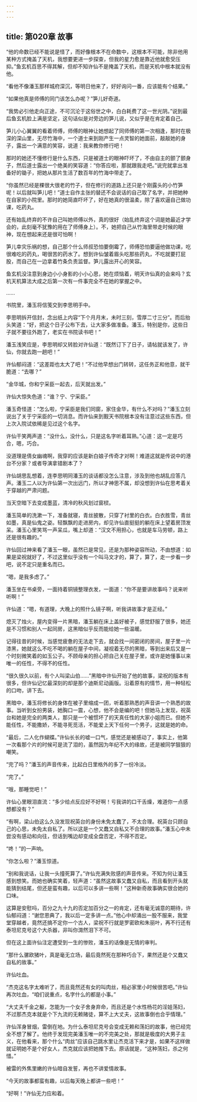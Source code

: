 ```yaml
---
---
---
```

title: 第020章 故事
---





“他的命数已经不能说是怪了，而好像根本不在命数中，这根本不可能，除非他用某种方式掩盖了天机，我想要更进一步探查，但我的星力愈是靠近他就愈受压抑。”鱼玄机百思不得其解，但却不知许仙不是掩盖了天机，而是天机中根本就没有他。

“看他不像潘玉那样城府深沉，等明日他来了，好好询问一番，应该能有个结果。”

“如果他真是师傅的同门该怎么办呢？”笋儿好奇道。

“我势必引他走向正途，不可沉沦于这俗世之中，白白耗费了这一世光阴。”说到最后鱼玄机脸上满是坚定，这句话似是对旁边的笋儿说，又似乎是在肯定着自己。

笋儿小心翼翼的看着师傅，师傅的眼神让她想起了同师傅的第一次相逢，那时在极深的深山里，无尽竹海中，一个道士来到刚产生一点灵智的她面前，敲敲她的身子，露出一个满意的笑容，说道：我来教你修行吧！

那时的她还不懂修行是什么东西，只是被道士的眼神吓坏了，不由自主的颤了颤身子，然后道士露出一个绝美的笑容道：“你答应啦，那就跟我走吧。”说完就拿出准备好的锄子，把她从那片生活了数百年的竹海中带走了。

“你虽然已经是棵很大很老的竹子，但在修行的道路上还只是个刚露头的小竹笋呢！以后就叫笋儿吧！”道士自作主张的替还不会说话的自己取了名字，并把她种在自家的小院里。那时的她简直吓坏了，好在她真的很温柔，除了喜欢逼自己做功课，吃药丸。

还有始乱终弃的不许自己叫她师傅以外，真的很好（始乱终弃这个词是她最近才学会的，此刻毫不犹豫的用在了师傅身上）。不，她把自己从竹海里带走时候的眼神，现在想起来还是很可怕啊！

笋儿幸灾乐祸的想，自己那个什么师叔恐怕要倒霉了，师傅恐怕要逼他做功课，吃很难吃的药丸，喝很苦的药水了。想到许仙皱着眉头吃那些药丸，不吃就要打屁股，而自己在一边拿着竹条负责监督。笋儿露出开心的笑容。

鱼玄机没注意到身边小小身影的小小心思，她在烦恼着，明天许仙真的会来吗？玄机天机算法大成之后第一次有一件事完全不在她的掌握之中。

……

书院里，潘玉将信笺交到李思明手中。

李思明拆开信封，念出纸上内容“下个月月末，未时三刻，雪厚二寸三分”。而后抬头笑道：“好，把这个日子公布下去，让大家多做准备。潘玉，特别是你，这些日子就不要往外跑了，老实在书院读书吧！”

潘玉浅笑应是，李思明却又转脸对许仙道：“既然订下了日子，请帖就该发了，许仙，你就去跑一趟吧！”

许仙郁闷道：“这差距也太大了吧！”不过他早想出门转转，这任务正和他意，就干脆道：“去哪？”

“金华城，你和宁采臣一起去，后天就出发。”

许仙大惊失色道：“谁？宁、宁采臣。”

潘玉奇怪道：“怎么啦，宁采臣是我们同窗，家住金华，有什么不对吗？”潘玉立刻说出了关于宁采臣的一切消息。而许仙来到觐天书院根本没有注意过这些东西，但上次入院试依稀是见过这个名字。

许仙干笑两声道：“没什么，没什么，只是这名字听着耳熟。”心道：这一定是巧合，嗯，巧合。

没道理是倩女幽魂啊，我穿的应该是新白娘子传奇才对啊！难道这就是传说中的港台不分家？或者导演拿错剧本了？

许仙胡思乱想着，连李思明同潘玉的谈话都没怎么注意，涉及到他也胡乱应答几声。潘玉二人以为许仙第一次出远门，所以才神思不属，却没想到许仙在思考着关于穿越的严肃问题。

当天空暗下去变成墨蓝，清冷的秋风划过窗棂。

潘玉简单的洗漱一下，准备就寝，青丝披散，只穿了衬里的白衣。白衣胜雪，青丝如墨，真是仙鬼之姿。轻飘飘的走进房内，却见许仙直挺挺的躺在床上望着房顶发呆。潘玉心里笑骂一声呆瓜，嘴上却道：“汉文不用担心，也就是车马劳顿，路上还是很有趣的。”

许仙回过神来看了潘玉一眼，虽然已是常见，还是为那种姿容所动，不由想道：如果是梁祝就好了，不过这里似乎没有一个叫马文才的，算了，算了，走一步看一步吧，说不定只是重名而已。

“嗯，是我多虑了。”

潘玉坐在书桌旁，一面持着铜镜整理衣发，一面道：“你不是要讲故事吗？说来听听啊！”

许仙道：“嗯，有道理，大晚上的照什么镜子啊，听我讲故事才是正经。”

熄灭了烛火，屋内变得一片黑暗，潘玉躺在床上盖好被子，感觉舒服了很多，她还是不习惯和别人一起同房，这黑暗似乎反而能给她一些温暖。

记得往昔的时候，当感觉疲惫的无法走下去，就会找一间密闭的房间，屋子里一片漆黑，她就这么不吃不喝的躺在屋子中间，凝视着无尽的黑暗，等到出来后又是一个时刻微笑着的如玉公子。不顾母亲的担心把自己关在屋子里，或许是她懂事以来唯一的任性，不得不的任性。

“很久很久以前，有个人叫梁山伯……”黑暗中许仙开始了他的故事，梁祝的版本有很多，但许仙记忆最深刻的却是那个迪斯尼动画版。沿着原有的情节，用一种轻松的口吻，讲下去。

黑暗中，潘玉将修长的身体在被子里缩成一团，听着那熟悉的声音讲一个熟悉的故事。当听到女扮男装，她胸口一震，心想，他不会是编的吧！但她马上发现，祝英台和她是完全的两类人，那只是一个被惯坏了的天真任性的大家小姐而已。但她不能任性，不能撒娇，不能寻死觅活，不能爱上天下任何一个男子，这就是她的命。

“最后，二人化作蝴蝶。”许仙长长的嘘一口气，感觉还是被感动了，事实上，他第一次看那个片的时候可是流了泪的，虽然因为年纪不大的缘故，还是被同学狠狠的嘲笑。

“完了吗？”潘玉的声音传来，比起白日里格外的多了一份冷淡。

“完了。”

“哦，那睡觉吧！”

许仙心里眼泪直流：“多少给点反应好不好啊！亏我讲的口干舌燥，难道你一点感想都没有？”

“有啊，梁山伯这么久没发现祝英台的身份未免太蠢了，不太合理。祝英台只顾自己的心思，未免太自私了。所以这是一个又蠢又自私又不合理的故事。”潘玉心中未尝没有感动和向往，但话到嘴边却变成全盘否定，不得不否定。

“咚！”的一声响。

“你怎么啦？”潘玉惊道。

“别和我说话，让我一头撞死算了。”许仙充满失败感的声音传来。不知为何让潘玉感到想笑。而她也确实笑着，轻声道：“虽然这故事又蠢又自私，而且看到开头就能猜到结尾，但还是蛮有趣，以后可以多讲一些啊！”这种新奇故事确实很合她的口味。

这算是安慰吗，百分之九十九的否定加百分之一的肯定，还有毫无诚意的期待，许仙郁闷道：“谢您恩典了，我以后一定多讲一点。”他心中却涌出一股不服来，我堂堂穿越者，竟然还搞不定你一个古人，梁祝不行就是罗密欧和朱丽叶，再不行还有泰坦尼克号这个大杀器，非叫你潸然泪下不可。

但在这上面许仙注定遭受到一生的惨败，潘玉的话像是无情的审判。

“那什么骡欧猪叶，真是毫无立场，最后竟然死在那种巧合下，果然还是个又蠢又自私的故事。”

许仙吐血。

“杰克这名字太难听了，而且竟然还有女的叫肉丝，相必家里小时候很苦吧。”许仙再次吐血，“咱们说重点，名字什么的都是小事。”

“大丈夫千金之躯，怎能为一个女子舍身弃命，而且还是个水性杨花的淫娃荡妇，不过那杰克本就是个下九流的无赖赌徒，算不上大丈夫，这故事倒也合乎情理。”

许仙浑身冒烟，雷倒在地。为什么泰坦尼克号会变成无赖和荡妇的故事，他已经完全不想了解了。他终于发现完美潘玉唯一的不完美之处，那就是极度的大男子主义，在他看来，那个什么“肉丝”应该自己跳水里让杰克活下来才是，如果不这样做就证明她不是个好女人，杰克就应该把她推下去。原话就是，“这种荡妇，杀之何惜。”

被雷的外焦里嫩的许仙暗自发誓，再也不讲爱情故事。

“今天的故事都蛮有趣，以后每天晚上都讲一些吧！”

“好啊！”许仙无力应和着。
